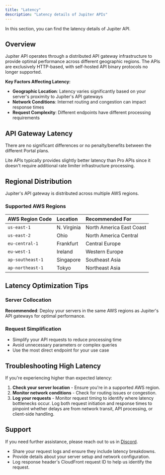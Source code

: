 ```yaml
---
title: "Latency"
description: "Latency details of Jupiter APIs"
---
```


In this section, you can find the latency details of Jupiter API.

## Overview

Jupiter API operates through a distributed API gateway infrastructure to provide optimal performance across different geographic regions. The APIs are exclusively HTTP-based, with self-hosted API binary protocols no longer supported.

**Key Factors Affecting Latency:**

* **Geographic Location**: Latency varies significantly based on your server's proximity to Jupiter's API gateways
* **Network Conditions**: Internet routing and congestion can impact response times
* **Request Complexity**: Different endpoints have different processing requirements

## API Gateway Latency

There are no significant differences or no penalty/benefits between the different Portal plans.

<Info>
Lite APIs typically provides slightly better latency than Pro APIs since it doesn't require additional rate limiter infrastructure processing.
</Info>

## Regional Distribution

Jupiter's API gateway is distributed across multiple AWS regions.

### Supported AWS Regions

| AWS Region Code | Location | Recommended For |
|:----------------|:---------|:----------------|
| `us-east-1` | N. Virginia | North America East Coast |
| `us-east-2` | Ohio | North America Central |
| `eu-central-1` | Frankfurt | Central Europe |
| `eu-west-1` | Ireland | Western Europe |
| `ap-southeast-1` | Singapore | Southeast Asia |
| `ap-northeast-1` | Tokyo | Northeast Asia |

## Latency Optimization Tips

### Server Collocation

**Recommended**: Deploy your servers in the same AWS regions as Jupiter's API gateways for optimal performance.

### Request Simplification

* Simplify your API requests to reduce processing time
* Avoid unnecessary parameters or complex queries
* Use the most direct endpoint for your use case

## Troubleshooting High Latency

If you're experiencing higher than expected latency:

1. **Check your server location** - Ensure you're in a supported AWS region.
2. **Monitor network conditions** - Check for routing issues or congestion.
3. **Log your requests** - Monitor request timing to identify where latency bottlenecks occur. Log both request initiation and response times to pinpoint whether delays are from network transit, API processing, or client-side handling.

## Support

If you need further assistance, please reach out to us in [Discord](https://discord.gg/jup).

* Share your request logs and ensure they include latency breakdowns.
* Provide details about your server setup and network configuration.
* Log response header's CloudFront request ID to help us identify the request.